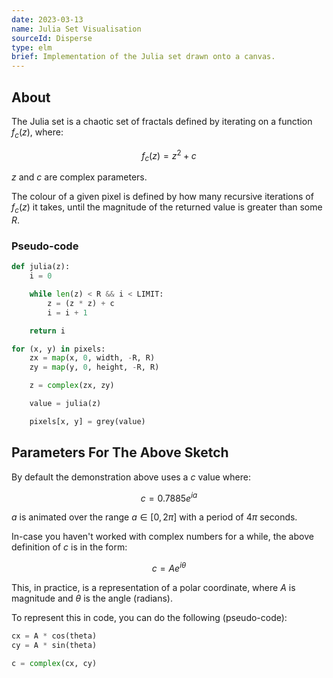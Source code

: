 ```yaml
---
date: 2023-03-13
name: Julia Set Visualisation
sourceId: Disperse
type: elm
brief: Implementation of the Julia set drawn onto a canvas.
---
```


## About

The Julia set is a chaotic set of fractals defined by iterating on a function $f_c(z)$, where:

$$
f_c(z) = z^2 + c
$$

$z$ and $c$ are complex parameters.

The colour of a given pixel is defined by how many recursive iterations of $f_c(z)$ it takes, until the magnitude of the returned value is greater than some $R$.

### Pseudo-code

```py
def julia(z):
    i = 0

    while len(z) < R && i < LIMIT:
        z = (z * z) + c
        i = i + 1

    return i

for (x, y) in pixels:
    zx = map(x, 0, width, -R, R)
    zy = map(y, 0, height, -R, R)

    z = complex(zx, zy)

    value = julia(z)

    pixels[x, y] = grey(value)
```

## Parameters For The Above Sketch

By default the demonstration above uses a $c$ value where:

$$
c = 0.7885e^{ia}
$$

$a$ is animated over the range $a \in [0, 2\pi]$ with a period of $4\pi$ seconds.

In-case you haven't worked with complex numbers for a while, the above definition of $c$ is in the form:

$$
c = Ae^{i \theta}
$$

This, in practice, is a representation of a polar coordinate, where $A$ is magnitude and $\theta$ is the angle (radians).

To represent this in code, you can do the following (pseudo-code):

```py
cx = A * cos(theta)
cy = A * sin(theta)

c = complex(cx, cy)
```
